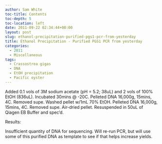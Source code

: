 ```yaml
---
author: Sam White
toc-title: Contents
toc-depth: 5
toc-location: left
date: 2011-09-22 02:34:44+00:00
layout: post
slug: ethanol-precipitation-purified-pgs1-pcr-from-yesterday
title: Ethanol Precipitation - Purified PGS1 PCR from yesterday
categories:
  - 2011
  - Miscellaneous
tags:
  - Crassostrea gigas
  - DNA
  - EtOH precipitation
  - Pacific oyster
---
```


Added 0.1 vols of 3M sodium acetate (pH = 5.2; 38uL) and 2 vols of 100% EtOH (836uL). Incubated 30mins @ -20C. Pelleted DNA 16,000g, 15mins, 4C. Removed supe. Washed pellet w/1mL 70% EtOH. Pelleted DNA 16,000g, 15mins, 4C. Removed supe. Air-dried pellet. Resuspended in 50uL of Qiagen EB Buffer and spec'd.

Results:

Insufficient quantity of DNA for sequencing. Will re-run PCR, but will use some of this purified DNA as template to see if that helps increase yields.
